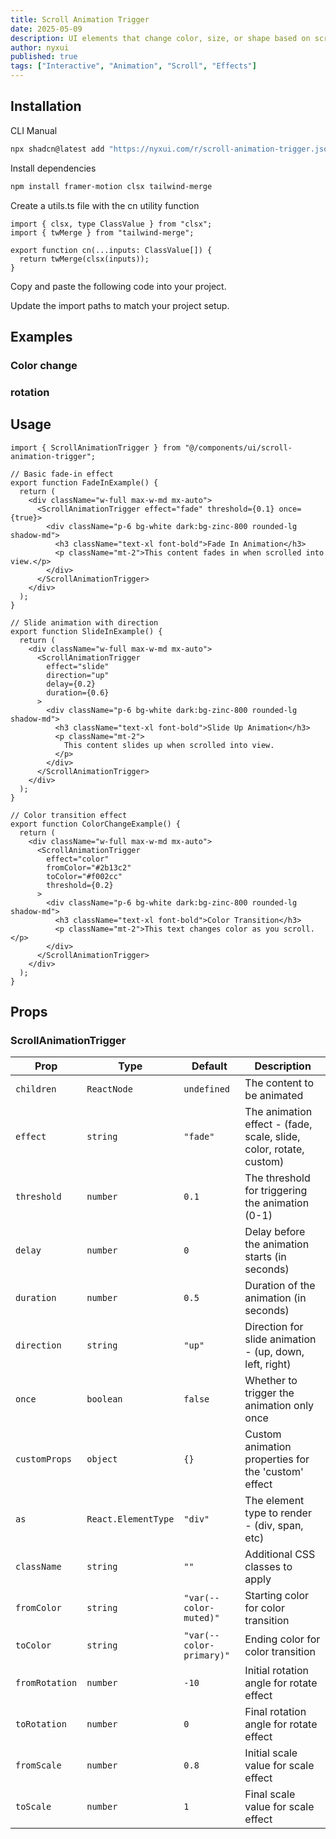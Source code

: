 ```yaml
---
title: Scroll Animation Trigger
date: 2025-05-09
description: UI elements that change color, size, or shape based on scroll progress. Text that reveals dynamically when entering the viewport.
author: nyxui
published: true
tags: ["Interactive", "Animation", "Scroll", "Effects"]
---
```


<ComponentPreview name="scroll-animation-trigger-demo" />

## Installation

<Tabs defaultValue="cli">

<TabsList>
  <TabsTrigger value="cli">CLI</TabsTrigger>
  <TabsTrigger value="manual">Manual</TabsTrigger>
</TabsList>
<TabsContent value="cli">

```bash
npx shadcn@latest add "https://nyxui.com/r/scroll-animation-trigger.json"
```

</TabsContent>

<TabsContent value="manual">

<Steps>

<Step>Install dependencies</Step>

```bash
npm install framer-motion clsx tailwind-merge
```

<Step>Create a utils.ts file with the cn utility function</Step>

```tsx
import { clsx, type ClassValue } from "clsx";
import { twMerge } from "tailwind-merge";

export function cn(...inputs: ClassValue[]) {
  return twMerge(clsx(inputs));
}
```

<Step>Copy and paste the following code into your project.</Step>

<ComponentSource name="scroll-animation-trigger" />

<Step>Update the import paths to match your project setup.</Step>

</Steps>

</TabsContent>

</Tabs>

## Examples

### Color change

<ComponentPreview name="scroll-animation-trigger-demo1" />

### rotation

<ComponentPreview name="scroll-animation-trigger-demo2" />

## Usage

```tsx
import { ScrollAnimationTrigger } from "@/components/ui/scroll-animation-trigger";
```

```tsx
// Basic fade-in effect
export function FadeInExample() {
  return (
    <div className="w-full max-w-md mx-auto">
      <ScrollAnimationTrigger effect="fade" threshold={0.1} once={true}>
        <div className="p-6 bg-white dark:bg-zinc-800 rounded-lg shadow-md">
          <h3 className="text-xl font-bold">Fade In Animation</h3>
          <p className="mt-2">This content fades in when scrolled into view.</p>
        </div>
      </ScrollAnimationTrigger>
    </div>
  );
}

// Slide animation with direction
export function SlideInExample() {
  return (
    <div className="w-full max-w-md mx-auto">
      <ScrollAnimationTrigger
        effect="slide"
        direction="up"
        delay={0.2}
        duration={0.6}
      >
        <div className="p-6 bg-white dark:bg-zinc-800 rounded-lg shadow-md">
          <h3 className="text-xl font-bold">Slide Up Animation</h3>
          <p className="mt-2">
            This content slides up when scrolled into view.
          </p>
        </div>
      </ScrollAnimationTrigger>
    </div>
  );
}

// Color transition effect
export function ColorChangeExample() {
  return (
    <div className="w-full max-w-md mx-auto">
      <ScrollAnimationTrigger
        effect="color"
        fromColor="#2b13c2"
        toColor="#f002cc"
        threshold={0.2}
      >
        <div className="p-6 bg-white dark:bg-zinc-800 rounded-lg shadow-md">
          <h3 className="text-xl font-bold">Color Transition</h3>
          <p className="mt-2">This text changes color as you scroll.</p>
        </div>
      </ScrollAnimationTrigger>
    </div>
  );
}
```

## Props

### ScrollAnimationTrigger

| Prop           | Type                | Default                  | Description                                                        |
| -------------- | ------------------- | ------------------------ | ------------------------------------------------------------------ |
| `children`     | `ReactNode`         | `undefined`              | The content to be animated                                         |
| `effect`       | `string`            | `"fade"`                 | The animation effect - (fade, scale, slide, color, rotate, custom) |
| `threshold`    | `number`            | `0.1`                    | The threshold for triggering the animation (0-1)                   |
| `delay`        | `number`            | `0`                      | Delay before the animation starts (in seconds)                     |
| `duration`     | `number`            | `0.5`                    | Duration of the animation (in seconds)                             |
| `direction`    | `string`            | `"up"`                   | Direction for slide animation - (up, down, left, right)            |
| `once`         | `boolean`           | `false`                  | Whether to trigger the animation only once                         |
| `customProps`  | `object`            | `{}`                     | Custom animation properties for the 'custom' effect                |
| `as`           | `React.ElementType` | `"div"`                  | The element type to render - (div, span, etc)                      |
| `className`    | `string`            | `""`                     | Additional CSS classes to apply                                    |
| `fromColor`    | `string`            | `"var(--color-muted)"`   | Starting color for color transition                                |
| `toColor`      | `string`            | `"var(--color-primary)"` | Ending color for color transition                                  |
| `fromRotation` | `number`            | `-10`                    | Initial rotation angle for rotate effect                           |
| `toRotation`   | `number`            | `0`                      | Final rotation angle for rotate effect                             |
| `fromScale`    | `number`            | `0.8`                    | Initial scale value for scale effect                               |
| `toScale`      | `number`            | `1`                      | Final scale value for scale effect                                 |
